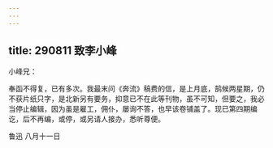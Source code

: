 ```yaml
---
---
---
```

title: 290811 致李小峰
---




小峰兄：

奉函不得复，已有多次。我最末问《奔流》稿费的信，是上月底，鹄候两星期，仍不获片纸只字，是北新另有要务，抑意已不在此等刊物，虽不可知，但要之，我必当停止编辑，因为虽是雇工，佣仆，屡询不答，也早该卷铺盖了。现已第四期编讫，后不再编，或停，或另请人接办，悉听尊便。

鲁迅 八月十一日